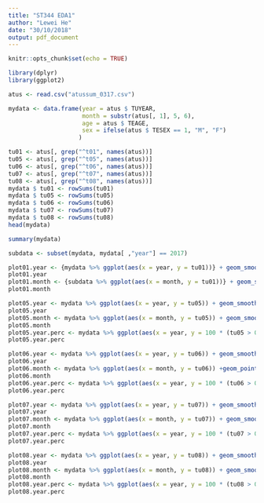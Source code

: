 ---
title: "ST344 EDA1"
author: "Lewei He"
date: "30/10/2018"
output: pdf_document
---

```{r setup, include=FALSE}
knitr::opts_chunk$set(echo = TRUE)
```

```{r message = FALSE}
library(dplyr)
library(ggplot2)
```

```{r}
atus <- read.csv("atussum_0317.csv")
```

```{r}
mydata <- data.frame(year = atus $ TUYEAR,
                     month = substr(atus[, 1], 5, 6),
                     age = atus $ TEAGE,
                     sex = ifelse(atus $ TESEX == 1, "M", "F")
                    )
```

```{r}
tu01 <- atus[, grep("^t01", names(atus))]
tu05 <- atus[, grep("^t05", names(atus))]
tu06 <- atus[, grep("^t06", names(atus))]
tu07 <- atus[, grep("^t07", names(atus))]
tu08 <- atus[, grep("^t08", names(atus))]
mydata $ tu01 <- rowSums(tu01)
mydata $ tu05 <- rowSums(tu05)
mydata $ tu06 <- rowSums(tu06)
mydata $ tu07 <- rowSums(tu07)
mydata $ tu08 <- rowSums(tu08)
head(mydata)
```

```{r}
summary(mydata)
```
```{r}
subdata <- subset(mydata, mydata[ ,"year"] == 2017)
```

```{r}
plot01.year <- {mydata %>% ggplot(aes(x = year, y = tu01))} + geom_smooth()
plot01.year
plot01.month <- {subdata %>% ggplot(aes(x = month, y = tu01))} + geom_smooth()
plot01.month
```


```{r}
plot05.year <- mydata %>% ggplot(aes(x = year, y = tu05)) + geom_smooth()
plot05.year
plot05.month <- mydata %>% ggplot(aes(x = month, y = tu05)) + geom_smooth()
plot05.month
plot05.year.perc <- mydata %>% ggplot(aes(x = year, y = 100 * (tu05 > 0))) + geom_smooth()
plot05.year.perc
```

```{r}
plot06.year <- mydata %>% ggplot(aes(x = year, y = tu06)) + geom_smooth()
plot06.year
plot06.month <- mydata %>% ggplot(aes(x = month, y = tu06)) +geom_point()
plot06.month
plot06.year.perc <- mydata %>% ggplot(aes(x = year, y = 100 * (tu06 > 0))) + geom_smooth()
plot06.year.perc
```

```{r}
plot07.year <- mydata %>% ggplot(aes(x = year, y = tu07)) + geom_smooth()
plot07.year
plot07.month <- mydata %>% ggplot(aes(x = month, y = tu07)) + geom_smooth()
plot07.month
plot07.year.perc <- mydata %>% ggplot(aes(x = year, y = 100 * (tu07 > 0))) + geom_smooth()
plot07.year.perc
```

```{r}
plot08.year <- mydata %>% ggplot(aes(x = year, y = tu08)) + geom_smooth()
plot08.year
plot08.month <- mydata %>% ggplot(aes(x = month, y = tu08)) + geom_smooth()
plot08.month
plot08.year.perc <- mydata %>% ggplot(aes(x = year, y = 100 * (tu08 > 0))) + geom_smooth()
plot08.year.perc
```